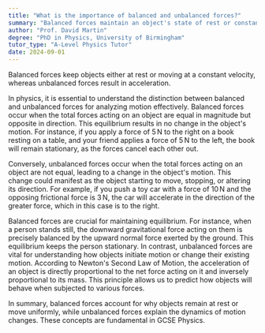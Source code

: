 ```yaml
---
title: "What is the importance of balanced and unbalanced forces?"
summary: "Balanced forces maintain an object's state of rest or constant motion, whereas unbalanced forces result in acceleration, changing the object's velocity."
author: "Prof. David Martin"
degree: "PhD in Physics, University of Birmingham"
tutor_type: "A-Level Physics Tutor"
date: 2024-09-01
---
```


Balanced forces keep objects either at rest or moving at a constant velocity, whereas unbalanced forces result in acceleration.

In physics, it is essential to understand the distinction between balanced and unbalanced forces for analyzing motion effectively. Balanced forces occur when the total forces acting on an object are equal in magnitude but opposite in direction. This equilibrium results in no change in the object's motion. For instance, if you apply a force of $5 \, \text{N}$ to the right on a book resting on a table, and your friend applies a force of $5 \, \text{N}$ to the left, the book will remain stationary, as the forces cancel each other out.

Conversely, unbalanced forces occur when the total forces acting on an object are not equal, leading to a change in the object's motion. This change could manifest as the object starting to move, stopping, or altering its direction. For example, if you push a toy car with a force of $10 \, \text{N}$ and the opposing frictional force is $3 \, \text{N}$, the car will accelerate in the direction of the greater force, which in this case is to the right.

Balanced forces are crucial for maintaining equilibrium. For instance, when a person stands still, the downward gravitational force acting on them is precisely balanced by the upward normal force exerted by the ground. This equilibrium keeps the person stationary. In contrast, unbalanced forces are vital for understanding how objects initiate motion or change their existing motion. According to Newton's Second Law of Motion, the acceleration of an object is directly proportional to the net force acting on it and inversely proportional to its mass. This principle allows us to predict how objects will behave when subjected to various forces.

In summary, balanced forces account for why objects remain at rest or move uniformly, while unbalanced forces explain the dynamics of motion changes. These concepts are fundamental in GCSE Physics.
    